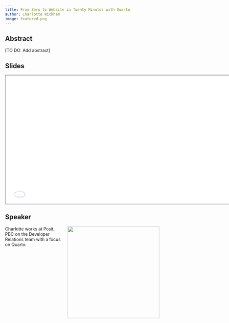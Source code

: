 ```yaml
---
title: From Zero to Website in Twenty Minutes with Quarto
author: Charlotte Wickham
image: featured.png
---
```


## Abstract

\[TO DO: Add abstract\]

## Slides

```{=html}
<iframe class="slide-deck" src="/talks/3-websites/websites.html" height="420" width="747" style="border: 1px solid #2e3846;"></iframe>
```
## Speaker

![](charlotte.jpg){style="float: right; padding-left: 10px;" fig-alt="Photo of Charlotte Wickham" fig-align="right" width="300"}

Charlotte works at Posit, PBC on the Developer Relations team with a focus on Quarto.
